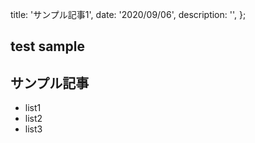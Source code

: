 
  title: 'サンプル記事1',
  date: '2020/09/06',
  description: '',
};

## test sample

## サンプル記事

- list1
- list2
- list3

